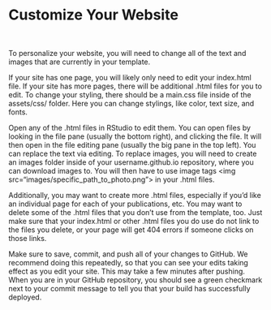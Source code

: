 # Customize Your Website {.sec-rstudio}

<br>

To personalize your website, you will need to change all of the text and images that are currently in your template.

If your site has one page, you will likely only need to edit your index.html file. If your site has more pages, there will be additional .html files for you to edit. To change your styling, there should be a main.css file inside of the assets/css/ folder. Here you can change stylings, like color, text size, and fonts.

Open any of the .html files in RStudio to edit them. You can open files by looking in the file pane (usually the bottom right), and clicking the file. It will then open in the file editing pane (usually the big pane in the top left). You can replace the text via editing. To replace images, you will need to create an images folder inside of your username.github.io repository, where you can download images to. You will then have to use image tags \<img src="images/specific_path_to_photo.png"\> in your .html files.

Additionally, you may want to create more .html files, especially if you'd like an individual page for each of your publications, etc. You may want to delete some of the .html files that you don't use from the template, too. Just make sure that your index.html or other .html files you do use do not link to the files you delete, or your page will get 404 errors if someone clicks on those links.

Make sure to save, commit, and push all of your changes to GitHub. We recommend doing this repeatedly, so that you can see your edits taking effect as you edit your site. This may take a few minutes after pushing. When you are in your GitHub repository, you should see a green checkmark next to your commit message to tell you that your build has successfully deployed.
